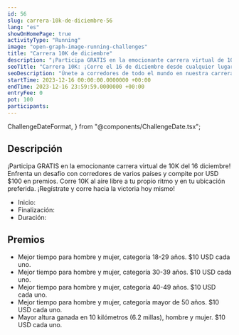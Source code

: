 ```yaml
---
id: 56
slug: carrera-10k-de-diciembre-56
lang: "es"
showOnHomePage: true
activityType: "Running"
image: "open-graph-image-running-challenges"
title: "Carrera 10K de diciembre"
description: "¡Participa GRATIS en la emocionante carrera virtual de 10K de diciembre! Enfrenta un desafío con corredores de varios países y compite por USD $100 en premios. Corre 10K al aire libre a tu propio ritmo y en tu ubicación preferida. ¡Regístrate y corre hacia la victoria hoy mismo!"
seoTitle: "Carrera 10K: ¡Corre el 16 de diciembre desde cualquier lugar!"
seoDescription: "Únete a corredores de todo el mundo en nuestra carrera virtual de 10K. Ideal para corredores de cualquier nivel. Inscripción gratuita. ¡No te la pierdas!"
startTime: 2023-12-16 00:00:00.0000000 +00:00
endTime: 2023-12-16 23:59:59.0000000 +00:00
entryFee: 0
pot: 100
participants:
---
```


  ChallengeDateFormat,
} from "@components/ChallengeDate.tsx";

## Descripción

¡Participa GRATIS en la emocionante carrera virtual de 10K del 16 diciembre! Enfrenta un desafío con corredores de varios países y compite por USD $100 en premios. Corre 10K al aire libre a tu propio ritmo y en tu ubicación preferida. ¡Regístrate y corre hacia la victoria hoy mismo!

- Inicio: <ChallengeDate date={frontmatter.startTime} lang={frontmatter.lang} dateFormat={ChallengeDateFormat.Long} client:load />
- Finalización: <ChallengeDate date={frontmatter.endTime} lang={frontmatter.lang} dateFormat={ChallengeDateFormat.Long} client:load />
- Duración: <ChallengeDuration startTime={frontmatter.startTime} endTime={frontmatter.endTime} lang={frontmatter.lang} client:load />

## Premios

- Mejor tiempo para hombre y mujer, categoría 18-29 años. $10 USD cada uno.
- Mejor tiempo para hombre y mujer, categoría 30-39 años. $10 USD cada uno.
- Mejor tiempo para hombre y mujer, categoría 40-49 años. $10 USD cada uno.
- Mejor tiempo para hombre y mujer, categoría mayor de 50 años. $10 USD cada uno.
- Mayor altura ganada en 10 kilómetros (6.2 millas), hombre y mujer. $10 USD cada uno.
